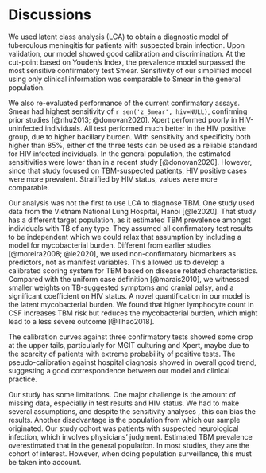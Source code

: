 # Discussions

We used latent class analysis (LCA) to obtain a diagnostic model of tuberculous meningitis for patients with suspected brain infection. Upon validation, our model showed good calibration and discrimination. At the cut-point based on Youden's Index, the prevalence model surpassed the most sensitive confirmatory test Smear. Sensitivity of our simplified model using only clinical information was comparable to Smear in the general population. 

We also re-evaluated performance of the current confirmatory assays. Smear had highest sensitivity of `r sen('z_Smear', hiv=NULL)`, confirming prior studies [@nhu2013; @donovan2020]. Xpert performed poorly in HIV-uninfected individuals. All test performed much better in the HIV positive group, due to higher bacillary burden. With sensitivity and specificity both higher than 85%, either of the three tests can be used as a reliable standard for HIV infected individuals. In the general population, the estimated sensitivities were lower than in a recent study [@donovan2020]. However, since that study focused on TBM-suspected patients, HIV positive cases were more prevalent. Stratified by HIV status, values were more comparable.

Our analysis was not the first to use LCA to diagnose TBM. One study used data from the Vietnam National Lung Hospital, Hanoi [@le2020]. That study has a different target population, as it estimated TBM prevalence amongst individuals with TB of any type. They assumed all confirmatory test results to be independent which we could relax that assumption by including a model for mycobacterial burden. Different from earlier studies [@moreira2008; @le2020], we used non-confirmatory biomarkers as predictors<!-- why predictor heres-->, not as manifest variables. This allowed us to develop a calibrated scoring system for TBM based on disease related characteristics. Compared with the uniform case definition [@marais2010], we witnessed smaller weights on TB-suggested symptoms and cranial palsy, and a significant coefficient on HIV status. A novel quantification in our model is the latent mycobacterial burden. We found that higher lymphocyte count in CSF increases TBM risk but reduces the mycobacterial burden, which might lead to a less severe outcome [@Thao2018].

The calibration curves against three confirmatory tests showed some drop at the upper tails, particularly for MGIT culturing and Xpert, maybe due to the scarcity of patients with extreme probability of positive tests. <!--The preudo-calibration against the hospital diagnosis showed some level of overestimation around $x=0.7$. This suggests some misdiagnosis in practice, which motivates us to use the LCA, but might also due to some hidden factors we failed to capture. Further research is required.-->The pseudo-calibration against hospital diagnosis showed in overall good trend, suggesting a good correspondence between our model and clinical practice.

Our study has some limitations. One major challenge is the amount of missing data, especially in test results and HIV status. We had to make several assumptions, and despite the sensitivity analyses , this can bias the results. <!-- No interactions between covariates were considered due to limited sample size so potential association may have been missed.-->  Another disadvantage is the population from which our sample originated. Our study cohort was patients with suspected neurological infection, which involves physicians' judgment. Estimated TBM prevalence overestimated that in the general population. In most studies, they are the cohort of interest. However, when doing population surveillance, this must be taken into account. <!-- The third issue can come from our model design that is dependent on expertise and accidentally fusing some amount of noise could impact the overall estimates. --> 
